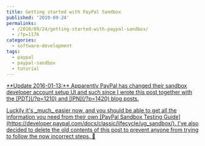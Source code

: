 ```yaml
---
title: Getting started with PayPal Sandbox
published: '2010-09-24'
permalinks:
  - /2010/09/24/getting-started-with-paypal-sandbox/
  - /?p=1176
categories:
  - software-development
tags:
  - paypal
  - paypal-sandbox
  - tutorial
---
```


<ins dateTime="2016-01-13T13:07:27+00:00">
  <p>
    **Update 2016-01-13:** Apparently PayPal has changed their sandbox developer
    account setup UI and such since I wrote this post together with the
    [PDT](/?p=1210) and [IPN](/?p=1420) blog posts.
  </p>
  <p>
    Luckily it's _much_ easier now, and you should be able to get all the
    information you need from their own [PayPal Sandbox Testing
    Guide](https://developer.paypal.com/docs/classic/lifecycle/ug_sandbox/).
    I've also decided to delete the old contents of this post to prevent anyone
    from trying to follow the now incorrect steps. 🙂
  </p>
</ins>
